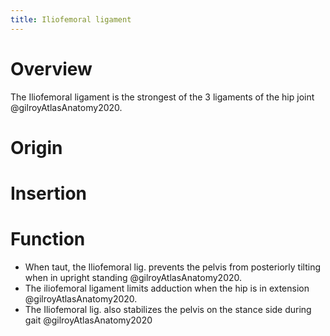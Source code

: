 ```yaml
---
title: Iliofemoral ligament
---
```


# Overview

The Iliofemoral ligament is the strongest of the 3 ligaments of the hip joint @gilroyAtlasAnatomy2020.


# Origin {#origin}

# Insertion {#insertion}

# Function {#function}

- When taut, the Iliofemoral lig. prevents the pelvis from posteriorly tilting when in upright standing @gilroyAtlasAnatomy2020.
- The iliofemoral ligament limits adduction when the hip is in extension @gilroyAtlasAnatomy2020.
- The Iliofemoral lig. also stabilizes the pelvis on the stance side during gait @gilroyAtlasAnatomy2020